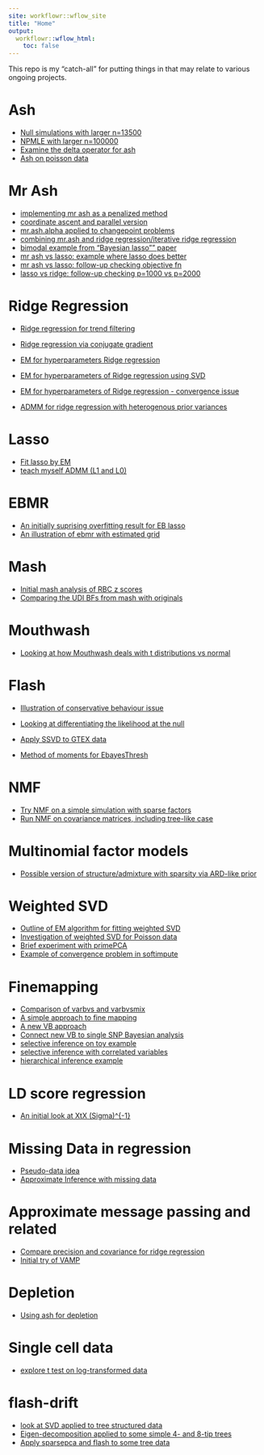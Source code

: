 ```yaml
---
site: workflowr::wflow_site
title: "Home"
output:
  workflowr::wflow_html:
    toc: false
---
```


This repo is my "catch-all" for putting things in that may relate to various ongoing projects.


# Ash

* [Null simulations with larger n=13500](ash_pi0_largern.html)
* [NPMLE with larger n=100000](ash_npmle_big.html)
* [Examine the delta operator for ash](ash_delta_operator.html)
* [Ash on poisson data](ash_pois_bcell.html)


# Mr Ash

* [implementing mr ash as a penalized method](mr_ash_pen.html)
* [coordinate ascent and parallel version](mr_ash_sca.html)
* [mr.ash.alpha applied to changepoint problems](mr.ash.changepoint.html)
* [combining mr.ash and ridge regression/iterative ridge regression](mr.ash_ridge.html)
* [bimodal example from "Bayesian lasso"" paper](blasso_bimodal_example.html)
* [mr ash vs lasso: example where lasso does better](mr_ash_vs_lasso.html)
* [mr ash vs lasso: follow-up checking objective fn](mr_ash_vs_lasso_02.html)
* [lasso vs ridge: follow-up checking p=1000 vs p=2000](lasso_vs_ridge.html)


# Ridge Regression

* [Ridge regression for trend filtering](ridge_trend_filter.html)
* [Ridge regression via conjugate gradient](ridge_conjugate_gradient.html)
* [EM for hyperparameters Ridge regression](ridge_em.html)
* [EM for hyperparameters of Ridge regression using SVD](ridge_em_svd.html)
* [EM for hyperparameters of Ridge regression - convergence issue](ridge.hyperparam.convergence.html)

* [ADMM for ridge regression with heterogenous prior variances](ridge_admm.html)


# Lasso

* [Fit lasso by EM](lasso_em.html)
* [teach myself ADMM (L1 and L0)](admm_01.html)

# EBMR

* [An initially suprising overfitting result for EB lasso](eblasso.suprising.html)
* [An illustration of ebmr with estimated grid](ebmr_illustration.html)


# Mash

* [Initial mash analysis of RBC z scores](rbc_zscore_mash.html)
* [Comparing the UDI BFs from mash with originals](cov_udi_explore.html)


# Mouthwash

* [Looking at how Mouthwash deals with t distributions vs normal](vicar_t.html)


# Flash

* [Illustration of conservative behaviour issue](flash_r1vsr0_conservative.html)

* [Looking at differentiating the likelihood at the null](EBflash_1d.html)

* [Apply SSVD to GTEX data](ssvd_gtex.html)

* [Method of moments for EbayesThresh ](ebayes.mm.html)

# NMF

* [Try NMF on a simple simulation with sparse factors](nmf_sparse.html)
* [Run NMF on covariance matrices, including tree-like case](nmf_simple_examples.html)

# Multinomial factor models

* [Possible version of structure/admixture with sparsity via ARD-like prior](sparse_structure.html)

# Weighted SVD 

* [Outline of EM algorithm for fitting weighted SVD](wSVD.html)
* [Investigation of weighted SVD for Poisson data](plra.html)
* [Brief experiment with primePCA](primepca.html)
* [Example of convergence problem in softimpute](softimpute_convergence_problem.html)

# Finemapping

* [Comparison of varbvs and varbvsmix](FMO2.html)
* [A simple approach to fine mapping](simple_mapping.html)
* [A new VB approach](newVB.html)
* [Connect new VB to single SNP Bayesian analysis](newVB.ss.html)
* [selective inference on toy example](selective_inference_toy.html)
* [selective inference with correlated variables](selective_inference.html)
* [hierarchical inference example](hierinf_toyexample.html)

# LD score regression

* [An initial look at XtX (Sigma)^{-1}](ldsr_01.html)

# Missing Data in regression

* [Pseudo-data idea](mr_missing_data.html)
* [Approximate Inference with missing data](mr_missing_data2.html)

# Approximate message passing and related

* [Compare precision and covariance for ridge regression](prec_vs_cov.html)
* [Initial try of VAMP](vamp_01.html)

# Depletion

* [Using ash for depletion](ash-depletion.html)

# Single cell data

* [explore t test on log-transformed data](simple_transform_simulation.html)

# flash-drift

* [look at SVD applied to tree structured data](tree_pca.html)
* [Eigen-decomposition applied to some simple 4- and 8-tip trees](tree_pca_02.html)
* [Apply sparsepca and flash to some tree data](tree_pca_03.html)

[rmarkdown]: http://rmarkdown.rstudio.com/rmarkdown_websites.htm
[rstudio]: https://www.rstudio.com/products/rstudio/download/preview/
